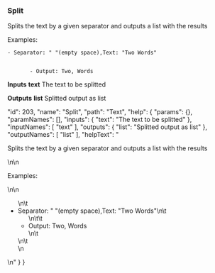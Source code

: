 ### Split

Splits the text by a given separator and outputs a list with the results  



Examples:  





	- Separator: " "(empty space),Text: "Two Words"
	

		   - Output: Two, Words

**Inputs**
**text**
The text to be splitted


**Outputs**
**list**
Splitted output as list





  "id": 203,
  "name": "Split",
  "path": "Text",
  "help": {
    "params": {},
    "paramNames": [],
    "inputs": {
      "text": "The text to be splitted"
    },
    "inputNames": [
      "text"
    ],
    "outputs": {
      "list": "Splitted output as list"
    },
    "outputNames": [
      "list"
    ],
    "helpText": "<p>Splits the text by a given separator and outputs a list with the results</p>\n\n<p>Examples:</p>\n\n<ul>\n\t<li>Separator: &quot;&nbsp;&quot;(empty space),Text: &quot;Two Words&quot;\n\t<ul>\n\t\t<li>Output: Two, Words</li>\n\t</ul>\n\t</li>\n</ul>\n"
  }
}